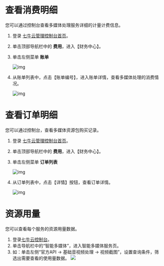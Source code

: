 # 查看消费明细

您可以通过控制台查看多媒体处理服务详细的计量计费信息。

1. 登录 [七牛云管理控制台首页](https://portal.qiniu.com/home)。

2. 单击顶部导航栏中的 **费用**，进入【财务中心】。

3. 单击左侧菜单 **账单** 

   ![img](https://dora-doc.qiniu.com/WX20201216-163030.png) 

4. 从账单列表中，点击【账单编号】，进入账单详情，查看多媒体处理的消费情况。

   ![img](https://dora-doc.qiniu.com/WX20201216-163322.png)


# 查看订单明细

您可以通过控制台，查看多媒体资源包购买记录。

1. 登录 [七牛云管理控制台首页](http://home.console.aliyun.com/new?spm=a2c4g.11186623.2.4.yRY9cZ#)。

2. 单击顶部导航栏中的 **费用**，进入【财务中心】。

3. 单击左侧菜单 **订单列表** 

   ![img](https://dora-doc.qiniu.com/WX20201216-163742.png)

4. 从订单列表中，点击【详情】按钮，查看订单详情。

   ![img](https://dora-doc.qiniu.com/WX20201216-163923.png)


# 资源用量
您可以查看每个服务的资源用量数据。

1. 登录[七牛云控制台](https://portal.qiniu.com/create)。
2. 单击导航栏中的“智能多媒体”，进入智能多媒体服务页。
3. 如：单击左侧“官方API -> 基础音视频处理 -> 视频截图”，设置查询条件，筛选出需要查看的使用量数据。
![](http://7xkgit.dl1.z0.glb.clouddn.com/ziyuanyongliang.png)

